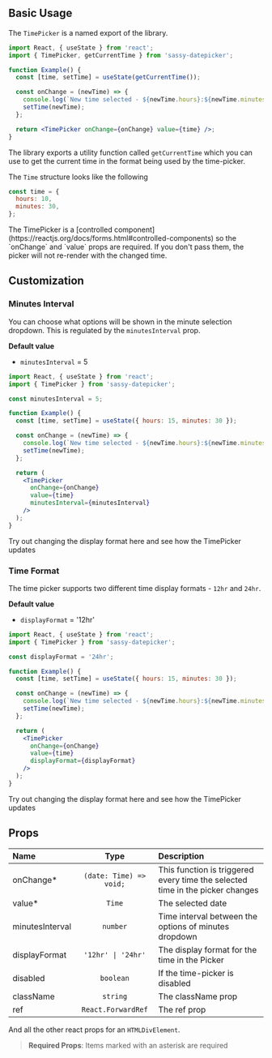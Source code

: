 
## Basic Usage

The `TimePicker` is a named export of the library.

```jsx
import React, { useState } from 'react';
import { TimePicker, getCurrentTime } from 'sassy-datepicker';

function Example() {
  const [time, setTime] = useState(getCurrentTime());

  const onChange = (newTime) => {
    console.log(`New time selected - ${newTime.hours}:${newTime.minutes}`);
    setTime(newTime);
  };

  return <TimePicker onChange={onChange} value={time} />;
}
```

The library exports a utility function called `getCurrentTime` which you can use to get the current time in the format being used by the time-picker.

The `Time` structure looks like the following

```js
const time = {
  hours: 10,
  minutes: 30,
};
```

<Callout emoji="⚠️">
  The TimePicker is a [controlled
  component](https://reactjs.org/docs/forms.html#controlled-components) so the
  `onChange` and `value` props are required. If you don't pass them, the picker
  will not re-render with the changed time.
</Callout>

## Customization

### Minutes Interval

You can choose what options will be shown in the minute selection dropdown. This is regulated by the `minutesInterval` prop.

**Default value**

- `minutesInterval` = 5

```jsx
import React, { useState } from 'react';
import { TimePicker } from 'sassy-datepicker';

const minutesInterval = 5;

function Example() {
  const [time, setTime] = useState({ hours: 15, minutes: 30 });

  const onChange = (newTime) => {
    console.log(`New time selected - ${newTime.hours}:${newTime.minutes}`);
    setTime(newTime);
  };

  return (
    <TimePicker
      onChange={onChange}
      value={time}
      minutesInterval={minutesInterval}
    />
  );
}
```

Try out changing the display format here and see how the TimePicker updates

<TimePickerMinutesIntervalDemo />

### Time Format

The time picker supports two different time display formats - `12hr` and `24hr`.

**Default value**

- `displayFormat` = '12hr'

```jsx
import React, { useState } from 'react';
import { TimePicker } from 'sassy-datepicker';

const displayFormat = '24hr';

function Example() {
  const [time, setTime] = useState({ hours: 15, minutes: 30 });

  const onChange = (newTime) => {
    console.log(`New time selected - ${newTime.hours}:${newTime.minutes}`);
    setTime(newTime);
  };

  return (
    <TimePicker
      onChange={onChange}
      value={time}
      displayFormat={displayFormat}
    />
  );
}
```

Try out changing the display format here and see how the TimePicker updates

<TimePickerDisplayFormatDemo />

## Props

| Name            |          Type           | Description                                                                   |
| :-------------- | :---------------------: | :---------------------------------------------------------------------------- |
| onChange\*      | `(date: Time) => void;` | This function is triggered every time the selected time in the picker changes |
| value\*         |         `Time`          | The selected date                                                             |
| minutesInterval |        `number`         | Time interval between the options of minutes dropdown                         |
| displayFormat   |   `'12hr' \| '24hr'`    | The display format for the time in the Picker                                 |
| disabled        |        `boolean`        | If the time-picker is disabled                                                |
| className       |        `string`         | The className prop                                                            |
| ref             |   `React.ForwardRef`    | The ref prop                                                                  |

And all the other react props for an `HTMLDivElement`.

> **Required Props**: Items marked with an asterisk are required
